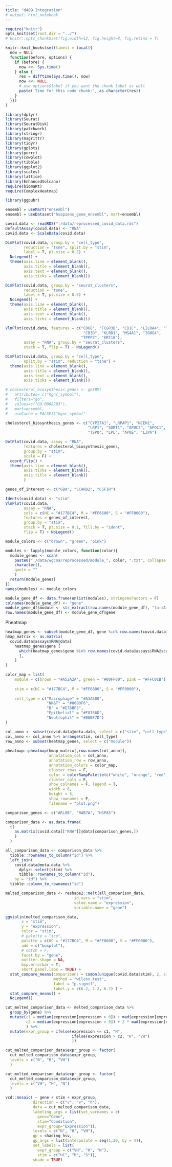 ```yaml
---
title: "d409 Integration"
# output: html_notebook
---
```


```r
require("knitr")
opts_knit$set(root.dir = "../")
# knitr::opts_chunk$set(fig.width=12, fig.height=8, fig.retina = T)

knitr::knit_hooks$set(timeit = local({
  now = NULL
  function(before, options) {
    if (before) {
      now <<- Sys.time()
    } else {
      res = difftime(Sys.time(), now)
      now <<- NULL
      # use options$label if you want the chunk label as well
      paste('Time for this code chunk:', as.character(res))
    }
  }})
)
```

```r
library(dplyr)
library(Seurat)
library(SeuratDisk)
library(patchwork)
library(stringr)
library(magrittr)
library(tidyr)
library(gplots)
library(purrr)
library(cowplot)
library(tibble)
library(ggplot2)
library(scales)
library(lattice)
library(EnhancedVolcano)
require(biomaRt)
require(ComplexHeatmap)

library(ggpubr)
```

```r
ensembl = useMart("ensembl")
ensembl = useDataset("hsapiens_gene_ensembl", mart=ensembl)
```

```r
covid.data <- readRDS("./data/reprocessed_covid_data.rds")
DefaultAssay(covid.data) <- "RNA"
covid.data <- ScaleData(covid.data)
```

```r
DimPlot(covid.data, group.by = "cell_type",
        reduction = "tsne", split.by = "stim",
        label = T, pt.size = 0.5) +
  NoLegend() +
  theme(axis.line = element_blank(),
        axis.title = element_blank(),
        axis.text = element_blank(),
        axis.ticks = element_blank())
```

```r
DimPlot(covid.data, group.by = "seurat_clusters",
        reduction = "tsne",
        label = T, pt.size = 0.5) +
  NoLegend() +
  theme(axis.line = element_blank(),
        axis.title = element_blank(),
        axis.text = element_blank(),
        axis.ticks = element_blank())
```

```r
VlnPlot(covid.data, features = c("CD68", "FCGR3B", "CD1C", "LILRA4", "TPSB2",
                                  "CD3D", "KLRD1", "MS4A1", "IGHG4",
                                 "TPPP3", "KRT18"),
        assay = "RNA", group.by = "seurat_clusters",
        stack = T, flip = T) + NoLegend()
```

```r
DimPlot(covid.data, group.by = "cell_type",
        split.by = "stim", reduction = "tsne") +
  theme(axis.line = element_blank(),
        axis.title = element_blank(),
        axis.text = element_blank(),
        axis.ticks = element_blank())
```

```r
# cholesterol_biosynthesis_genes <- getBM(
#   attributes= c("hgnc_symbol"),
#   filters="go",
#   values=c("GO:0008203"),
#   mart=ensembl,
#   useCache = FALSE)$"hgnc_symbol"

cholesterol_biosynthesis_genes <- c("CYP27A1", "LRPAP1", "NCEH1",
                                    "LRP1", "SORT1", "APOC2", "APOC1",
                                    "TSPO", "LPL", "APOE", "LIPA")

DotPlot(covid.data, assay = "RNA",
        features = cholesterol_biosynthesis_genes,
        group.by = "stim",
        scale = F) +
  coord_flip() +
  theme(axis.line = element_blank(),
        axis.ticks = element_blank(),
        axis.title = element_blank()
        )
```


```r

genes_of_interest <- c("GBA", "SCARB2", "CSF1R")

Idents(covid.data) <- "stim"
VlnPlot(covid.data,
        assay = "RNA",
        cols = c(HC = "#177BC4", M = "#FF6600", S = "#FF0000"),
        features = genes_of_interest,
        group.by = "stim",
        stack = T, pt.size = 0.1, fill.by = "ident",
        flip = T) + NoLegend()
```


```r
module_colors <- c("brown", "green", "pink")

modules <- lapply(module_colors, function(color){
  module_genes <- scan(
    paste0("./data/wgcna/reprocessed/module_", color, ".txt", collapse = ""),
    character(),
    quote = ""
    )
  return(module_genes)
})
names(modules) <- module_colors

module_gene_df <- data.frame(unlist(modules), stringsAsFactors = F)
colnames(module_gene_df) <- "gene"
module_gene_df$module <- str_extract(row.names(module_gene_df), "[a-zA-Z&]+")
row.names(module_gene_df) <- module_gene_df$gene
```

Pheatmap
```r
heatmap_genes <- subset(module_gene_df, gene %in% row.names(covid.data@assays$RNA@scale.data))
hmap_matrix <- as.matrix(
  covid.data@assays$RNA@data[
    heatmap_genes$gene [
      which(heatmap_genes$gene %in% row.names(covid.data@assays$RNA@scale.data)) 
      ],
    ]
)

color_map = list(
    module = c(brown = "#A52A2A", green = "#00FF00", pink = "#FFC0CB"),
    
    stim = c(HC = "#177BC4", M = "#FF6600", S = "#FF0000"),
    
    cell_type = c("Macrophage" = "#A3A500",
                  "NK&T" = "#00B0F6",
                  "B" = "#E76BF3",
                  "Epithelial" = "#F8766D",
                  "Neutrophil" = "#00BF7D")
)

col_anno <- subset(covid.data@meta.data, select = c("stim", "cell_type"))
col_anno <- col_anno %>% arrange(stim, cell_type)
row_anno <- subset(heatmap_genes, select = c("module"))
  
pheatmap::pheatmap(hmap_matrix[,row.names(col_anno)],
                   annotation_col = col_anno,
                   annotation_row = row_anno,
                   annotation_colors = color_map,
                   cluster_rows = F,
                   color = colorRampPalette(c("white", "orange", "red", "red2"))(30),
                   cluster_cols = F,
                   show_colnames = F, legend = T,
                   width = 8,
                   height = 5,
                   show_rownames = F,
                   filename = "plot.png")
```


```r
comparison_genes <- c("ARL8B", "RAB7A", "HSPA5")

comparison_data <- as.data.frame(
  t(
    as.matrix(covid.data[["RNA"]]@data[comparison_genes,])
    )
  )

all_comparison_data <- comparison_data %>%
  tibble::rownames_to_column("id") %>%
  left_join(
    covid.data@meta.data %>%
      dplyr::select(stim) %>%
      tibble::rownames_to_column("id"),
    by = "id") %>%
  tibble::column_to_rownames("id")

melted_comparison_data <- reshape2::melt(all_comparison_data,
                              id.vars = "stim",
                              value.name = "expression",
                              variable.name = "gene")
```

```r
ggviolin(melted_comparison_data,
       x = "stim",
       y = "expression",
       color = "stim",
       # palette = "jco",
       palette = c(HC = "#177BC4", M = "#FF6600", S = "#FF0000"),
       add = c("boxplot"),
       # notch = F,
       facet.by = "gene",
       outlier.shape = NA,
       bxp.errorbar = T,
       short.panel.labs = TRUE) +
  stat_compare_means(comparisons = combn(unique(covid.data$stim), 2, simplify = F),
                     method = "wilcox.test",
                     label = "p.signif",
                     label.y = c(6.2, 7.2, 6.7) ) +
  stat_compare_means() +
  NoLegend()
```

```r
cut_melted_comparison_data <- melted_comparison_data %>%
  group_by(gene) %>%
  mutate(c1 = median(expression[expression > 0]) + mad(expression[expression > 0]),
         c2 = median(expression[expression > 0]) + 2 * mad(expression[expression > 0])
         ) %>%
  mutate(expr_group = ifelse(expression <= c1, "N",
                             ifelse(expression > c2, "H", "VH")
                             ))

cut_melted_comparison_data$expr_group <- factor(
  cut_melted_comparison_data$expr_group,
  levels = c("N", "H", "VH")
  )

cut_melted_comparison_data$expr_group <- factor(
  cut_melted_comparison_data$expr_group,
  levels = c("VH", "H", "N")
  )

```

```r

vcd::mosaic( ~ gene + stim + expr_group,
            direction = c("v", "v", "h"),
            data = cut_melted_comparison_data,
            labeling_args = list(set_varnames = c(
              gene="Gene",
              stim="Condition",
              expr_group="Expression")),
            levels = c("N", "H", "VH"),
            gp = shading_hsv,
            gp_args = list(interpolate = seq(1,30, by = 4)),
            set_labels = list(
              expr_group = c("VH", "H", "N"),
              stim = c("HC", "M", "S")),
            shade = TRUE)
```

